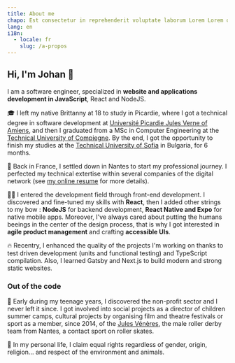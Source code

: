```yaml
---
title: About me
chapo: Est consectetur in reprehenderit voluptate laborum Lorem Lorem occaecat.
lang: en
i18n:
  - locale: fr
    slug: /a-propos
---
```


## Hi, I'm Johan 👋

I am a software engineer, specialized in **website and applications development in JavaScript**, React and NodeJS.

🎓 I left my native Brittanny at 18 to study in Picardie, where I got a technical degree in software development at [Université Picardie Jules Verne of Amiens](https://www.iut-amiens.fr/), and then I graduated from a MSc in Computer Engineering at the [Technical University of Compiegne](https://www.utc.fr/). By the end, I got the opportunity to finish my studies at the [Technical University of Sofia](http://www.fuf.bg/fr) in Bulgaria, for 6 months.

🐘 Back in France, I settled down in Nantes to start my professional journey. I perfected my technical extertise within several companies of the digital network (see [my online resume](https://www.doyoubuzz.com/johan-soulet) for more details).

👨‍💻 I entered the development field through front-end development. I discovered and fine-tuned my skills with **React**, then I added other strings to my bow : **NodeJS** for backend development, **React Native and Expo** for native mobile apps. Moreover, I've always cared about putting the humans beeings in the center of the design process, that is why I got interested in **agile product management** and crafting **accessible UIs**.

🔥 Recentry, I enhanced the quality of the projects I'm working on thanks to test driven development (units and functional testing) and TypeScript compilation. Also, I learned Gatsby and Next.js to build modern and strong static websites.

### Out of the code

🤝 Early during my teenage years, I discovered the non-profit sector and I never left it since. I got involved into social projects as a director of children summer camps, cultural projects by organising film and theatre festivals or sport as a member, since 2014, of the [Jules Vénères](https://www.facebook.com/lesjulesveneres/), the male roller derby team from Nantes, a contact sport on roller skates.

🌱 In my personal life, I claim equal rights regardless of gender, origin, religion... and respect of the environment and animals.
